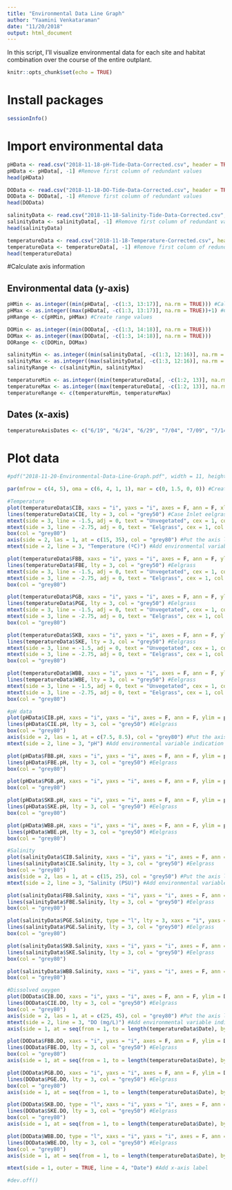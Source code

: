 ```yaml
---
title: "Environmental Data Line Graph"
author: "Yaamini Venkataraman"
date: "11/20/2018"
output: html_document
---
```


In this script, I'll visualize environmental data for each site and habitat combination over the course of the entire outplant.

```r
knitr::opts_chunk$set(echo = TRUE)
```

# Install packages

```r
sessionInfo()
```

# Import environmental data

```r
pHData <- read.csv("2018-11-18-pH-Tide-Data-Corrected.csv", header = TRUE, na.strings = "NA")
pHData <- pHData[, -1] #Remove first column of redundant values
head(pHData)
```

```r
DOData <- read.csv("2018-11-18-DO-Tide-Data-Corrected.csv", header = TRUE, na.strings = "NA")
DOData <- DOData[, -1] #Remove first column of redundant values
head(DOData)
```

```r
salinityData <- read.csv("2018-11-18-Salinity-Tide-Data-Corrected.csv", header = TRUE, na.strings = "NA")
salinityData <- salinityData[, -1] #Remove first column of redundant values
head(salinityData)
```

```r
temperatureData <- read.csv("2018-11-18-Temperature-Corrected.csv", header = TRUE, na.strings = "NA")
temperatureData <- temperatureData[, -1] #Remove first column of redundant values
head(temperatureData)
```

#Calculate axis information

## Environmental data (y-axis)

```r
pHMin <- as.integer((min(pHData[, -c(1:3, 13:17)], na.rm = TRUE))) #Calculate minimum
pHMax <- as.integer((max(pHData[, -c(1:3, 13:17)], na.rm = TRUE))+1) #Calculate maximum
pHRange <- c(pHMin, pHMax) #Create range values
```

```r
DOMin <- as.integer((min(DOData[, -c(1:3, 14:18)], na.rm = TRUE)))
DOMax <- as.integer((max(DOData[, -c(1:3, 14:18)], na.rm = TRUE)))
DORange <- c(DOMin, DOMax)
```

```r
salinityMin <- as.integer((min(salinityData[, -c(1:3, 12:16)], na.rm = TRUE)))
salinityMax <- as.integer((max(salinityData[, -c(1:3, 12:16)], na.rm = TRUE)))
salinityRange <- c(salinityMin, salinityMax)
```

```r
temperatureMin <- as.integer((min(temperatureData[, -c(1:2, 13)], na.rm = TRUE)))
temperatureMax <- as.integer((max(temperatureData[, -c(1:2, 13)], na.rm = TRUE)))
temperatureRange <- c(temperatureMin, temperatureMax)
```

## Dates (x-axis)

```r
temperatureAxisDates <- c("6/19", "6/24", "6/29", "7/04", "7/09", "7/14", "7/19") #Isolate dates for x-axis
```

# Plot data

```r
#pdf("2018-11-20-Environmental-Data-Line-Graph.pdf", width = 11, height = 8.5) #Save as a new file

par(mfrow = c(4, 5), oma = c(6, 4, 1, 1), mar = c(0, 1.5, 0, 0)) #Create a 4x5 multipanel plot, filling in the rows first. Add space along certain outer and inner margins.

#Temperature
plot(temperatureData$CIB, xaxs = "i", yaxs = "i", axes = F, ann = F, xlim = c(1, 4896), ylim = temperatureRange, pch = 16, cex = 0.2, col = "#00A9BD") #Case Inlet bare
lines(temperatureData$CIE, lty = 3, col = "grey50") #Case Inlet eelgrass
mtext(side = 3, line = -1.5, adj = 0, text = "Unvegetated", cex = 1, col = "#00A9BD") #Add habitat specificiation name. Use adj = 1 to left-justify the text
mtext(side = 3, line = -2.75, adj = 0, text = "Eelgrass", cex = 1, col = "grey50") #Add habitat specificiation name. Use adj = 1 to left-justify the text
box(col = "grey80")
axis(side = 2, las = 1, at = c(15, 35), col = "grey80") #Put the axis labels at the values specified
mtext(side = 2, line = 3, "Temperature (ºC)") #Add environmental variable indication

plot(temperatureData$FBB, xaxs = "i", yaxs = "i", axes = F, ann = F, ylim = temperatureRange, pch = 16, cex = 0.2, col = "#38001C") #Fidalgo Bay bare
lines(temperatureData$FBE, lty = 3, col = "grey50") #Eelgrass
mtext(side = 3, line = -1.5, adj = 0, text = "Unvegetated", cex = 1, col = "#38001C") #Add habitat specificiation name. Use adj = 1 to left-justify the text
mtext(side = 3, line = -2.75, adj = 0, text = "Eelgrass", cex = 1, col = "grey50") #Add habitat specificiation name. Use adj = 1 to left-justify the text
box(col = "grey80")

plot(temperatureData$PGB, xaxs = "i", yaxs = "i", axes = F, ann = F, ylim = temperatureRange, pch = 16, cex = 0.2, col = "#440D82") #Port Gamble bare
lines(temperatureData$PGE, lty = 3, col = "grey50") #Eelgrass
mtext(side = 3, line = -1.5, adj = 0, text = "Unvegetated", cex = 1, col = "#440D82") #Add habitat specificiation name. Use adj = 1 to left-justify the text
mtext(side = 3, line = -2.75, adj = 0, text = "Eelgrass", cex = 1, col = "grey50") #Add habitat specificiation name. Use adj = 1 to left-justify the text
box(col = "grey80")

plot(temperatureData$SKB, xaxs = "i", yaxs = "i", axes = F, ann = F, ylim = temperatureRange, pch = 16, cex = 0.2, col = "#017A74") #Skokomish River bare
lines(temperatureData$SKE, lty = 3, col = "grey50") #Eelgrass
mtext(side = 3, line = -1.5, adj = 0, text = "Unvegetated", cex = 1, col = "#017A74") #Add habitat specificiation name. Use adj = 1 to left-justify the text
mtext(side = 3, line = -2.75, adj = 0, text = "Eelgrass", cex = 1, col = "grey50") #Add habitat specificiation name. Use adj = 1 to left-justify the text
box(col = "grey80")

plot(temperatureData$WBB, xaxs = "i", yaxs = "i", axes = F, ann = F, ylim = temperatureRange, pch = 16, cex = 0.2, col = "#EB8B0C") #Willapa Bay bare
lines(temperatureData$WBE, lty = 3, col = "grey50") #Eelgrass
mtext(side = 3, line = -1.5, adj = 0, text = "Unvegetated", cex = 1, col = "#EB8B0C") #Add habitat specificiation name. Use adj = 1 to left-justify the text
mtext(side = 3, line = -2.75, adj = 0, text = "Eelgrass", cex = 1, col = "grey50") #Add habitat specificiation name. Use adj = 1 to left-justify the text
box(col = "grey80")

#pH data
plot(pHData$CIB.pH, xaxs = "i", yaxs = "i", axes = F, ann = F, ylim = pHRange, pch = 16, cex = 0.2, col = "#00A9BD") #Case Inlet bare
lines(pHData$CIE.pH, lty = 3, col = "grey50") #Eelgrass
box(col = "grey80")
axis(side = 2, las = 1, at = c(7.5, 8.5), col = "grey80") #Put the axis labels at the values specified
mtext(side = 2, line = 3, "pH") #Add environmental variable indication

plot(pHData$FBB.pH, xaxs = "i", yaxs = "i", axes = F, ann = F, ylim = pHRange, pch = 16, cex = 0.2, col = "#38001C") #Fidalgo Bay bare
lines(pHData$FBE.pH, lty = 3, col = "grey50") #Eelgrass
box(col = "grey80")

plot(pHData$PGB.pH, xaxs = "i", yaxs = "i", axes = F, ann = F, ylim = pHRange, pch = 16, cex = 0.2, col = "#440D82") #Port Gamble bare
box(col = "grey80")

plot(pHData$SKB.pH, xaxs = "i", yaxs = "i", axes = F, ann = F, ylim = pHRange, pch = 16, cex = 0.2, col = "#017A74") #Skokomish River bare
lines(pHData$SKE.pH, lty = 3, col = "grey50") #Eelgrass
box(col = "grey80")

plot(pHData$WBB.pH, xaxs = "i", yaxs = "i", axes = F, ann = F, ylim = pHRange, pch = 16, cex = 0.2, col = "#EB8B0C") #Willapa Bay bare
lines(pHData$WBE.pH, lty = 3, col = "grey50") #Eelgrass
box(col = "grey80")

#Salinity
plot(salinityData$CIB.Salinity, xaxs = "i", yaxs = "i", axes = F, ann = F, ylim = salinityRange, pch = 16, cex = 0.2, col = "#00A9BD") #Case Inlet bare
lines(salinityData$CIE.Salinity, lty = 3, col = "grey50") #Eelgrass
box(col = "grey80")
axis(side = 2, las = 1, at = c(15, 25), col = "grey50") #Put the axis labels at the values specified
mtext(side = 2, line = 3, "Salinity (PSU)") #Add environmental variable indication

plot(salinityData$FBB.Salinity, xaxs = "i", yaxs = "i", axes = F, ann = F, ylim = salinityRange, pch = 16, cex = 0.2, col = "#38001C") #Fidalgo Bay bare
lines(salinityData$FBE.Salinity, lty = 3, col = "grey50") #Eelgrass
box(col = "grey80")

plot(salinityData$PGE.Salinity, type = "l", lty = 3, xaxs = "i", yaxs = "i", axes = F, ann = F, ylim = salinityRange, col = "grey80") #Port Gamble Bay bare
lines(salinityData$PGE.Salinity, lty = 3, col = "grey50") #Eelgrass
box(col = "grey80")

plot(salinityData$SKB.Salinity, xaxs = "i", yaxs = "i", axes = F, ann = F, ylim = salinityRange, pch = 16, cex = 0.2, col = "#017A74") #Skokomish River bare
lines(salinityData$SKE.Salinity, lty = 3, col = "grey50") #Eelgrass
box(col = "grey80")

plot(salinityData$WBB.Salinity, xaxs = "i", yaxs = "i", axes = F, ann = F, ylim = salinityRange, pch = 16, cex = 0.2, col = "#EB8B0C") #Willapa Bay bare
box(col = "grey80")

#Dissolved oxygen
plot(DOData$CIB.DO, xaxs = "i", yaxs = "i", axes = F, ann = F, ylim = DORange, pch = 16, cex = 0.2, col = "#00A9BD") #Case Inlet bare
lines(DOData$CIE.DO, lty = 3, col = "grey50") #Eelgrass
box(col = "grey80")
axis(side = 2, las = 1, at = c(25, 45), col = "grey80") #Put the axis labels at the values specified
mtext(side = 2, line = 3, "DO (mg/L)") #Add environmental variable indication
axis(side = 1, at = seq(from = 1, to = length(temperatureData$Date), by = 144*5), lab = temperatureAxisDates, las = 3, col = "grey80") #Make x-axis

plot(DOData$FBB.DO, xaxs = "i", yaxs = "i", axes = F, ann = F, ylim = DORange, pch = 16, cex = 0.2, col = "#38001C") #Fidalgo Bay bare
lines(DOData$FBE.DO, lty = 3, col = "grey50") #Eelgrass
box(col = "grey80")
axis(side = 1, at = seq(from = 1, to = length(temperatureData$Date), by = 144*5), lab = temperatureAxisDates, las = 3, col = "grey80") #Make x-axis

plot(DOData$PGB.DO, xaxs = "i", yaxs = "i", axes = F, ann = F, ylim = DORange, pch = 16, cex = 0.2, col = "#440D82") #Port Gamble bare
lines(DOData$PGE.DO, lty = 3, col = "grey50") #Eelgrass
box(col = "grey80")
axis(side = 1, at = seq(from = 1, to = length(temperatureData$Date), by = 144*5), lab = temperatureAxisDates, las = 3, col = "grey80") #Make x-axis

plot(DOData$SKB.DO, type = "l", xaxs = "i", yaxs = "i", axes = F, ann = F, ylim = DORange, pch = 16, cex = 0.2, col = "#017A74") #Skokomish River bare
lines(DOData$SKE.DO, lty = 3, col = "grey50") #Eelgrass
box(col = "grey80")
axis(side = 1, at = seq(from = 1, to = length(temperatureData$Date), by = 144*5), lab = temperatureAxisDates, las = 3, col = "grey80") #Make x-axis

plot(DOData$WBB.DO, type = "l", xaxs = "i", yaxs = "i", axes = F, ann = F, ylim = DORange, pch = 16, cex = 0.2, col = "#EB8B0C") #Willapa Bay bare
lines(DOData$WBE.DO, lty = 3, col = "grey50") #Eelgrass
box(col = "grey80")
axis(side = 1, at = seq(from = 1, to = length(temperatureData$Date), by = 144*5), lab = temperatureAxisDates, las = 2, col = "grey80") #Make x-axis

mtext(side = 1, outer = TRUE, line = 4, "Date") #Add x-axis label

#dev.off()
```

